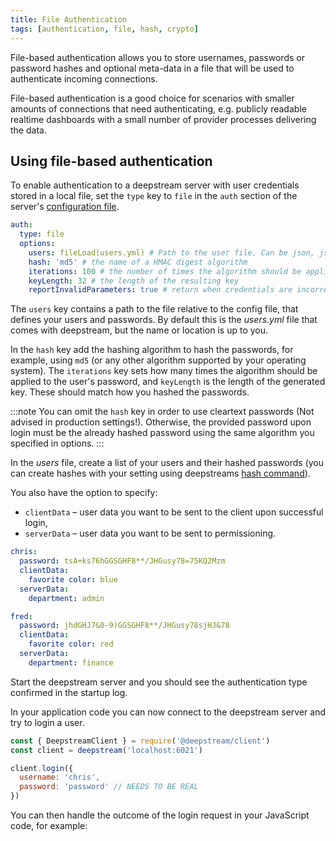 ```yaml
---
title: File Authentication
tags: [authentication, file, hash, crypto]
---
```


File-based authentication allows you to store usernames, passwords or password hashes and optional meta-data in a file that will be used to authenticate incoming connections.

File-based authentication is a good choice for scenarios with smaller amounts of connections that need authenticating, e.g. publicly readable realtime dashboards with a small number of provider processes delivering the data.

## Using file-based authentication

To enable authentication to a deepstream server with user credentials stored in a local file, set the `type` key to `file` in the `auth` section of the server's [configuration file](/docs/server/configuration/).

```yaml
auth:
  type: file
  options:
    users: fileLoad(users.yml) # Path to the user file. Can be json, js or yml
    hash: 'md5' # the name of a HMAC digest algorithm
    iterations: 100 # the number of times the algorithm should be applied
    keyLength: 32 # the length of the resulting key
    reportInvalidParameters: true # return when credentials are incorrect: missing username or password
```

The `users` key contains a path to the file relative to the config file, that defines your users and passwords. By default this is the _users.yml_ file that comes with deepstream, but the name or location is up to you.

In the `hash` key add the hashing algorithm to hash the passwords, for example,
using `md5` (or any other algorithm supported by your operating system). The `iterations` key sets how many times the algorithm should be applied to the user's password, and `keyLength` is the length of the generated key. These should match how you hashed the passwords.

:::note
You can omit the `hash` key in order to use cleartext passwords (Not advised in production settings!). Otherwise, the provided password upon login must be the already hashed password using the same algorithm you specified in options.
:::

In the _users_ file, create a list of your users and their hashed passwords (you can create hashes with your setting using deepstreams [hash command](/docs/server/command-line-interface/#deepstream-hash)).

You also have the option to specify:
  - `clientData` – user data you want to be sent to the client upon successful login,
  - `serverData` – user data you want to be sent to permissioning.

```yaml
chris:
  password: tsA+ks76hGGSGHF8**/JHGusy78=75KQ2Mzm
  clientData:
    favorite color: blue
  serverData:
    department: admin

fred:
  password: jhdGHJ7&0-9)GGSGHF8**/JHGusy78sjHJ&78
  clientData:
    favorite color: red
  serverData:
    department: finance
```

Start the deepstream server and you should see the authentication type confirmed in the startup log.

In your application code you can now connect to the deepstream server and try to login a user.

```javascript
const { DeepstreamClient } = require('@deepstream/client')
const client = deepstream('localhost:6021')

client.login({
  username: 'chris',
  password: 'password' // NEEDS TO BE REAL
})
```

You can then handle the outcome of the login request in your JavaScript code, for example:

<JsLogin/>